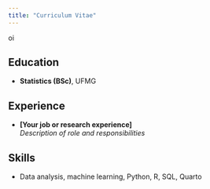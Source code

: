 ```yaml
---
title: "Curriculum Vitae"
---
```


oi

## Education
- **Statistics (BSc)**, UFMG  

## Experience
- **[Your job or research experience]**  
  *Description of role and responsibilities*

## Skills
- Data analysis, machine learning, Python, R, SQL, Quarto


